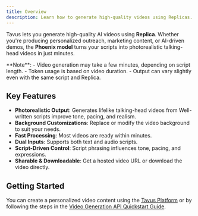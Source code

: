 ```yaml
---
title: Overview
description: Learn how to generate high-quality videos using Replicas.
---
```


Tavus lets you generate high-quality AI videos using **Replica**. Whether you're producing personalized outreach, marketing content, or AI-driven demos, the **Phoenix model** turns your scripts into photorealistic talking-head videos in just minutes.

<Note>
**Note**:
- Video generation may take a few minutes, depending on script length.  
- Token usage is based on video duration.  
- Output can vary slightly even with the same script and Replica.  
</Note>

## Key Features
- **Photorealistic Output**: Generates lifelike talking-head videos from Well-written scripts improve tone, pacing, and realism.
- **Background Customizations**: Replace or modify the video background to suit your needs.
- **Fast Processing**: Most videos are ready within minutes.
- **Dual Inputs**: Supports both text and audio scripts.
- **Script-Driven Control**: Script phrasing influences tone, pacing, and expressions.
- **Sharable & Downloadable**: Get a hosted video URL or download the video directly.

## Getting Started
You can create a personalized video content using the [Tavus Platform](https://platform.tavus.io/) or by following the steps in the [Video Generation API Quickstart Guide](/sections/video/quickstart).

